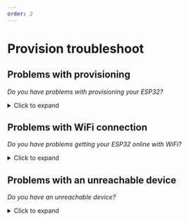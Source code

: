 ```yaml
---
order: 2
---
```


# Provision troubleshoot

## Problems with provisioning

_Do you have problems with provisioning your ESP32?_

<details>
  <summary>Click to expand</summary>

<Tabs>
<Tab label="YES">

- some hardware models need physical interaction with the device during initial provisioning - like pushing a button.

- if provisioning doesn't work, consult the documentation for your ESP32.

- if you have timeout problems when provisioning, some hardware models require you to [hold down BOOT button](https://randomnerdtutorials.com/solved-failed-to-connect-to-esp32-timed-out-waiting-for-packet-header/).
  Read more info about the bootloader mode [here](https://github.com/espressif/esptool/wiki/ESP32-Boot-Mode-Selection).

- if your device wasn't able to connect via WiFi to the Toit cloud during the provisioning, it is not yet claimed. In this state the device is provisioned with the Toit firmware,
  but is not yet linked to your Toit project. Follow the instructions [here](../claim) to manually claim the device once it has managed to go
  online.

- if the provision command fails during the first part of the provisioning process, the hardware ID (if any) is written to the local disk if possible and will be reused the next time the command is executed on the same computer.

- if the provision command fails, consider trying with a lower baud rate (here half the default baud rate):

```shell
toit serial provision --baud 460800 -p wifi.ssid="MY_SSID" -p wifi.password="my_password"
```

</Tab>

<Tab label="NO">

If you have provisioned your ESP32 but the claiming step failed, and you therefore cannot see the device in the list of devices in the Toit console,
please follow the troubleshooting tips in the next section about WiFi connection issues.

</Tab>
</Tabs>
</details>

## Problems with WiFi connection

_Do you have problems getting your ESP32 online with WiFi?_

<details>
  <summary>Click to expand</summary>

<Tabs>
<Tab label="YES">

- the ESP32 cannot connect to 5GHz WiFi network, so be sure to use the WiFi that is on 2.4GHz.

- make sure that you have typed the correct WiFi SSID and password in the provisioning step. If you are unsure, you can use the `Monitor` button in the
  [Toit console](https://console.toit.io/serial), and check the serial output of your ESP32 in order to see whether the device connects to the internet or fails trying.

- you can configure your device with the WiFi details again using the `Reinstall` button in the [Toit console](https://console.toit.io/serial).

- when your device can get online via WiFi (verify with the Monitor button), you must claim your device into your Toit project by using the `Claim` button on the [devices page](https://console.toit.io/devices). See detailed instructions [here](../claim).

</Tab>

<Tab label="NO">

If you have other problems or issues with getting your ESP32 setup with Toit, please reach out to the Toit engineering team. We are ready to help you get started using the Toit platform.
We are available via the integrated chat, via [Slack](https://chat.toit.io) or you can write us an email using developers@toit.io.

</Tab>

</Tabs>
</details>

## Problems with an unreachable device

_Do you have an unreachable device?_

<details>
  <summary>Click to expand</summary>

If your ESP32 is misconfigured in any way, for example if it does not have valid WiFi connection settings, reinstall the ESP32 with the Toit firmware
and WiFi settings via a serial connection, by connecting it with a USB cable to your computer.

<Tabs>
<Tab label="Console">

In the [Web Serial](https://console.toit.io/serial) page in the Toit console, press the Reinstall button and provide the WiFi credentials for the WiFi currently available.

</Tab>

<Tab label="CLI">

Run the `toit serial reinstall` CLI command
with the appropriate WiFi connection settings provided (replace `MY_SSID` and `my_password` with the correct WiFi credentials):

```shell
toit serial reinstall -p wifi.ssid="MY_SSID" -p wifi.password="my_password"
```

</Tab>
</Tabs>
This will reinstall the Toit firmware and settings via the serial port without changing its hardware certificate or hardware ID.
</details>
